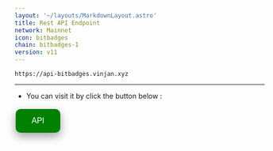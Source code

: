 ```yaml
---
layout: '~/layouts/MarkdownLayout.astro'
title: Rest API Endpoint
network: Mainnet
icon: bitbadges
chain: bitbadges-1
version: v11
---
```

```
https://api-bitbadges.vinjan.xyz
```
--------------

- You can visit it by click the button below :
<a href="https://api-bitbadges.vinjan.xyz" target="_blank">
  <button style="background-color: green; border: none; color: white; padding: 15px 32px; text-align: center; text-decoration: none; display: inline-block; font-size: 16px; margin: 4px 2px; cursor: pointer; border-radius: 10px; box-shadow: 0 8px 16px 0 rgba(0,0,0,0.2), 0 6px 20px 0 rgba(0,0,0,0.19);" onmouseover="this.style.boxShadow='0 0 0 4px rgba(0,255,0,0.5)'" onmouseout="this.style.boxShadow='0 8px 16px 0 rgba(0,0,0,0.2), 0 6px 20px 0 rgba(0,0,0,0.19)'">API</button>
</a>

